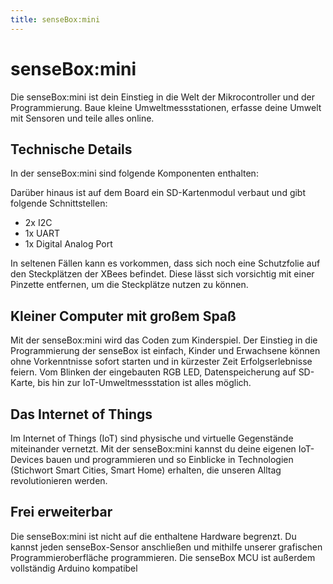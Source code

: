 ```yaml
---
title: senseBox:mini
---
```



<div className="flex flex-col items-center justify-center">
  <h1> senseBox:mini </h1>
  <p>
    Die senseBox:mini ist dein Einstieg in die Welt der Mikrocontroller und der
    Programmierung. Baue kleine Umweltmessstationen, erfasse deine Umwelt mit
    Sensoren und teile alles online.
  </p>
  <div>
    <ImageWithText src={mini} title="senseBox:mini" alt="senseBox:mini" />
  </div>
</div>

## Technische Details

In der senseBox:mini sind folgende Komponenten enthalten:

<div className="flex items-center justify-evenly gap-4 align">
  <ImageWithText src={umweltsensor} title="Umweltsensor" />
  <ImageWithText src={miniRgbLed} title="Neopixel RGB LED " />
  <ImageWithText src={wifiBee} title="WiFi-Bee" />
  <ImageWithText src={display} title="OLED Display" />
</div>

Darüber hinaus ist auf dem Board ein SD-Kartenmodul verbaut und gibt folgende Schnittstellen:

- 2x I2C
- 1x UART
- 1x Digital Analog Port

<div className="mt-8">
  <Admonition type="warning" title="Hinweis zur Verwendung der XBees">
    <p>
      In seltenen Fällen kann es vorkommen, dass sich noch eine Schutzfolie
      auf den Steckplätzen der XBees befindet. Diese lässt sich vorsichtig
      mit einer Pinzette entfernen, um die Steckplätze nutzen zu können.
    </p>
  </Admonition>
</div>

## Kleiner Computer mit großem Spaß

Mit der senseBox:mini wird das Coden zum Kinderspiel. Der Einstieg in die Programmierung der senseBox ist einfach, Kinder und Erwachsene können ohne Vorkenntnisse sofort starten und in kürzester Zeit Erfolgserlebnisse feiern. Vom Blinken der eingebauten RGB LED, Datenspeicherung auf SD-Karte, bis hin zur IoT-Umweltmessstation ist alles möglich.

## Das Internet of Things

Im Internet of Things (IoT) sind physische und virtuelle Gegenstände miteinander vernetzt. Mit der senseBox:mini kannst du deine eigenen IoT-Devices bauen und programmieren und so Einblicke in Technologien (Stichwort Smart Cities, Smart Home) erhalten, die unseren Alltag revolutionieren werden.

## Frei erweiterbar

Die senseBox:mini ist nicht auf die enthaltene Hardware begrenzt. Du kannst jeden senseBox-Sensor anschließen und mithilfe unserer grafischen Programmieroberfläche programmieren. Die senseBox MCU ist außerdem vollständig Arduino kompatibel

